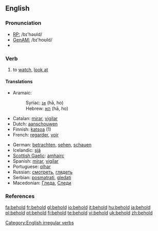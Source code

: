 ==English==

===Pronunciation===
* [[Recieved Pronunciation|RP:]] /bɪ'həʊld/
* [[General American|GenAM:]] /bɪ'hoʊld/
*{{audio|en-us-behold.ogg|Audio (US)}}

===Verb===
{{en-verb|beholds|beholding|beheld|'''[[beheld]]''' or rarely '''[[beholden]]'''}}

# {{transitive}} to [[watch]], [[look at]]

====Translations====
{{top}}
*Aramaic:
*:Syriac: [[ܗܐ]] (hā, ho)
*:Hebrew: [[הא]] (hā, ho)
*Catalan: [[mirar]], [[vigilar]]
*Dutch: [[aanschouwen]]
*Finnish: [[katsoa]] (1)
*French: [[regarder]], [[voir]]
{{mid}}
*German: [[betrachten]], [[sehen]], [[schauen]]
*Icelandic: [[sjá]]
*[[Scottish Gaelic]]: [[amhairc]]
*Spanish: [[mirar]], [[vigilar]]
*Portuguese: [[olhar]]
*Russian: [[смотреть]], [[глядеть]]
*Serbian: [[posmatrati]], [[gledati]]
*Macedonian: [[Гледа]], [[Следи]]
{{bottom}}

===References===
{{R:Century 1911}}
{{R:Webster 1913}}

[[Category:English irregular verbs]]

[[fa:behold]]
[[fr:behold]]
[[gl:behold]]
[[io:behold]]
[[it:behold]]
[[hu:behold]]
[[ja:behold]]
[[pl:behold]]
[[pt:behold]]
[[fi:behold]]
[[te:behold]]
[[vi:behold]]
[[uk:behold]]
[[zh:behold]]